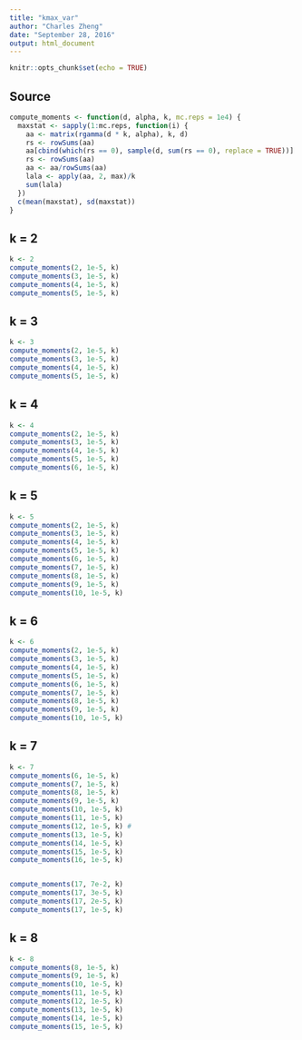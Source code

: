 ```yaml
---
title: "kmax_var"
author: "Charles Zheng"
date: "September 28, 2016"
output: html_document
---
```


```r
knitr::opts_chunk$set(echo = TRUE)
```

## Source 

```r
compute_moments <- function(d, alpha, k, mc.reps = 1e4) {
  maxstat <- sapply(1:mc.reps, function(i) {
    aa <- matrix(rgamma(d * k, alpha), k, d)
    rs <- rowSums(aa)
    aa[cbind(which(rs == 0), sample(d, sum(rs == 0), replace = TRUE))] <- 1
    rs <- rowSums(aa)
    aa <- aa/rowSums(aa)
    lala <- apply(aa, 2, max)/k
    sum(lala)
  })
  c(mean(maxstat), sd(maxstat))
}
```

## k = 2

```r
k <- 2
compute_moments(2, 1e-5, k)
compute_moments(3, 1e-5, k)
compute_moments(4, 1e-5, k)
compute_moments(5, 1e-5, k)
```

## k = 3

```r
k <- 3
compute_moments(2, 1e-5, k)
compute_moments(3, 1e-5, k)
compute_moments(4, 1e-5, k)
compute_moments(5, 1e-5, k)
```


## k = 4

```r
k <- 4
compute_moments(2, 1e-5, k)
compute_moments(3, 1e-5, k)
compute_moments(4, 1e-5, k)
compute_moments(5, 1e-5, k)
compute_moments(6, 1e-5, k)
```

## k = 5

```r
k <- 5
compute_moments(2, 1e-5, k)
compute_moments(3, 1e-5, k)
compute_moments(4, 1e-5, k)
compute_moments(5, 1e-5, k)
compute_moments(6, 1e-5, k)
compute_moments(7, 1e-5, k)
compute_moments(8, 1e-5, k)
compute_moments(9, 1e-5, k)
compute_moments(10, 1e-5, k)
```

## k = 6

```r
k <- 6
compute_moments(2, 1e-5, k)
compute_moments(3, 1e-5, k)
compute_moments(4, 1e-5, k)
compute_moments(5, 1e-5, k)
compute_moments(6, 1e-5, k)
compute_moments(7, 1e-5, k)
compute_moments(8, 1e-5, k)
compute_moments(9, 1e-5, k)
compute_moments(10, 1e-5, k)
```

## k = 7

```r
k <- 7
compute_moments(6, 1e-5, k)
compute_moments(7, 1e-5, k)
compute_moments(8, 1e-5, k)
compute_moments(9, 1e-5, k)
compute_moments(10, 1e-5, k)
compute_moments(11, 1e-5, k)
compute_moments(12, 1e-5, k) #
compute_moments(13, 1e-5, k)
compute_moments(14, 1e-5, k)
compute_moments(15, 1e-5, k)
compute_moments(16, 1e-5, k)


compute_moments(17, 7e-2, k)
compute_moments(17, 3e-5, k)
compute_moments(17, 2e-5, k)
compute_moments(17, 1e-5, k)
```

## k = 8

```r
k <- 8
compute_moments(8, 1e-5, k)
compute_moments(9, 1e-5, k)
compute_moments(10, 1e-5, k)
compute_moments(11, 1e-5, k)
compute_moments(12, 1e-5, k)
compute_moments(13, 1e-5, k)
compute_moments(14, 1e-5, k)
compute_moments(15, 1e-5, k)
```


